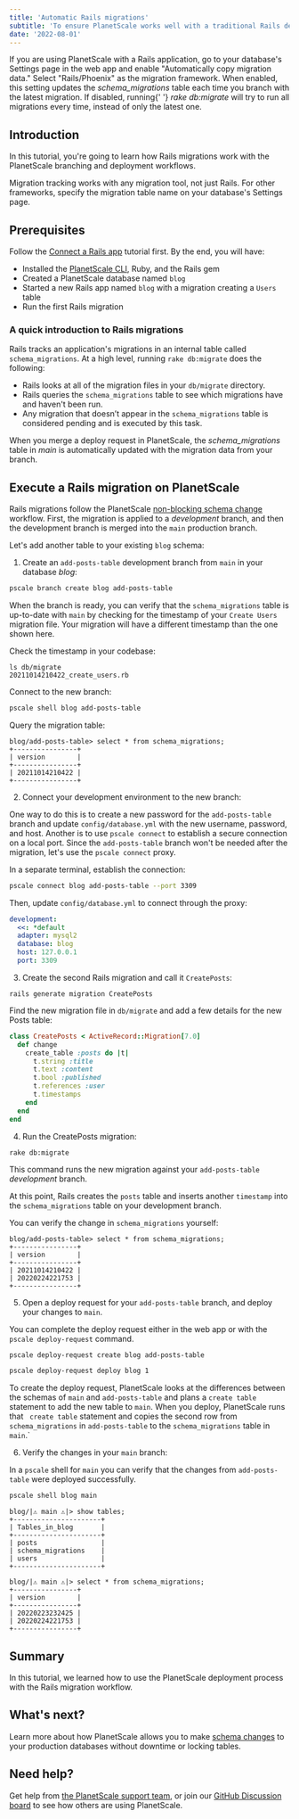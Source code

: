 ```yaml
---
title: 'Automatic Rails migrations'
subtitle: 'To ensure PlanetScale works well with a traditional Rails development process, we implemented the ability to automatically copy Rails migration metadata as part of our deployment process.'
date: '2022-08-01'
---
```


<InfoBlock type='tip'>
  If you are using PlanetScale with a Rails application, go to your database's Settings page in the web app and enable
  "Automatically copy migration data." Select "Rails/Phoenix" as the migration framework. When enabled, this setting
  updates the <em>schema_migrations</em> table each time you branch with the latest migration. If disabled, running{' '}
  <em>rake db:migrate</em> will try to run all migrations every time, instead of only the latest one.
</InfoBlock>

## Introduction

In this tutorial, you're going to learn how Rails migrations work with the PlanetScale branching and deployment workflows.

<InfoBlock type='note'>
  Migration tracking works with any migration tool, not just Rails. For other frameworks, specify the migration table name on your database's Settings page.
</InfoBlock>

## Prerequisites
Follow the [Connect a Rails app](/docs/tutorials/connect-rails-app) tutorial first. By the end, you will have:
- Installed the [PlanetScale CLI](https://github.com/planetscale/cli), Ruby, and the Rails gem
- Created a PlanetScale database named `blog`
- Started a new Rails app named `blog` with a migration creating a `Users` table
- Run the first Rails migration

### A quick introduction to Rails migrations

Rails tracks an application's migrations in an internal table called `schema_migrations`. At a high level, running `rake db:migrate` does the following:

- Rails looks at all of the migration files in your `db/migrate` directory.
- Rails queries the `schema_migrations` table to see which migrations have and haven't been run.
- Any migration that doesn’t appear in the `schema_migrations` table is considered pending and is executed by this task.

<InfoBlock type='tip'>
  When you merge a deploy request in PlanetScale, the <em>schema_migrations</em> table in <em>main</em> is
  automatically updated with the migration data from your branch.
</InfoBlock>

## Execute a Rails migration on PlanetScale

Rails migrations follow the PlanetScale [non-blocking schema change](/docs/concepts/nonblocking-schema-changes) workflow. First, the migration is applied to a _development_ branch, and then the development branch is merged into the `main` production branch.

Let's add another table to your existing `blog` schema:

1. Create an `add-posts-table` development branch from `main` in your database _blog_:

```bash
pscale branch create blog add-posts-table
```

When the branch is ready, you can verify that the `schema_migrations` table is up-to-date with `main` by checking for the timestamp of your `Create Users` migration file. Your migration will have a different timestamp than the one shown here.

Check the timestamp in your codebase:

```
ls db/migrate
20211014210422_create_users.rb
```

Connect to the new branch:

```bash
pscale shell blog add-posts-table
```

Query the migration table:

```
blog/add-posts-table> select * from schema_migrations;
+----------------+
| version        |
+----------------+
| 20211014210422 |
+----------------+
```

2. Connect your development environment to the new branch:

One way to do this is to create a new password for the `add-posts-table` branch and update `config/database.yml` with the new username, password, and host. Another is to use `pscale connect` to establish a secure connection on a local port. Since the `add-posts-table` branch won't be needed after the migration, let's use the `pscale connect` proxy.

In a separate terminal, establish the connection:

```bash
pscale connect blog add-posts-table --port 3309
```

Then, update `config/database.yml` to connect through the proxy:

```yaml
development:
  <<: *default
  adapter: mysql2
  database: blog
  host: 127.0.0.1
  port: 3309
```

3. Create the second Rails migration and call it `CreatePosts`:

```
rails generate migration CreatePosts
```

Find the new migration file in `db/migrate` and add a few details for the new Posts table:

```ruby
class CreatePosts < ActiveRecord::Migration[7.0]
  def change
    create_table :posts do |t|
      t.string :title
      t.text :content
      t.bool :published
      t.references :user
      t.timestamps
    end
  end
end
```

4. Run the CreatePosts migration:

```
rake db:migrate
```

This command runs the new migration against your `add-posts-table` _development_ branch.

At this point, Rails creates the `posts` table and inserts another `timestamp` into the `schema_migrations` table on your development branch.

You can verify the change in `schema_migrations` yourself:

```
blog/add-posts-table> select * from schema_migrations;
+----------------+
| version        |
+----------------+
| 20211014210422 |
| 20220224221753 |
+----------------+
```

5. Open a deploy request for your `add-posts-table` branch, and deploy your changes to `main`.

You can complete the deploy request either in the web app or with the `pscale deploy-request` command.

```bash
pscale deploy-request create blog add-posts-table
```

```bash
pscale deploy-request deploy blog 1
```

To create the deploy request, PlanetScale looks at the differences between the schemas of `main` and `add-posts-table` and plans a `create table` statement to add the new table to `main`. When you deploy, PlanetScale runs that ` create table` statement and copies the second row from `schema_migrations` in `add-posts-table` to the `schema_migrations` table in `main`.`

6. Verify the changes in your `main` branch:

In a `pscale` shell for `main` you can verify that the changes from `add-posts-table` were deployed successfully.

```bash
pscale shell blog main
```

```
blog/|⚠ main ⚠|> show tables;
+----------------------+
| Tables_in_blog       |
+----------------------+
| posts                |
| schema_migrations    |
| users                |
+----------------------+

blog/|⚠ main ⚠|> select * from schema_migrations;
+----------------+
| version        |
+----------------+
| 20220223232425 |
| 20220224221753 |
+----------------+
```

## Summary

In this tutorial, we learned how to use the PlanetScale deployment process with the Rails migration workflow.

## What's next?

Learn more about how PlanetScale allows you to make [schema changes](/docs/concepts/nonblocking-schema-changes) to your production databases without downtime or locking tables.

## Need help?

Get help from [the PlanetScale support team](https://support.planetscale.com), or join our [GitHub Discussion board](https://github.com/planetscale/discussion/discussions) to see how others are using PlanetScale.
